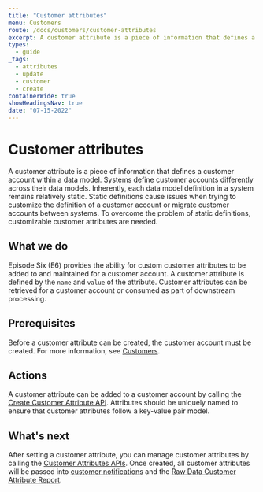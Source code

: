 ```yaml
---
title: "Customer attributes"
menu: Customers
route: /docs/customers/customer-attributes
excerpt: A customer attribute is a piece of information that defines a customer account.
types: 
  - guide
_tags:
  - attributes
  - update
  - customer
  - create
containerWide: true
showHeadingsNav: true
date: "07-15-2022"
---
```


# Customer attributes

A customer attribute is a piece of information that defines a customer account within a data model. Systems define customer accounts differently across their data models. Inherently, each data model definition in a system remains relatively static. Static definitions cause issues when trying to customize the definition of a customer account or migrate customer accounts between systems. To overcome the problem of static definitions, customizable customer attributes are needed.

## What we do

Episode Six (E6) provides the ability for custom customer attributes to be added to and maintained for a customer account. A customer attribute is defined by the `name` and `value` of the attribute. Customer attributes can be retrieved for a customer account or consumed as part of downstream processing.

## Prerequisites

Before a customer attribute can be created, the customer account must be created. For more information, see [Customers](/docs/customers/customers).

## Actions

A customer attribute can be added to a customer account by calling the [Create Customer Attribute API](/tech-specs/customers/customer-attributes/api#operation/net.e6tech.h3.middletier.api.v1.partner.customer.CustomerAttributeAPI_createCustomerAttribute_POST). Attributes should be uniquely named to ensure that customer attributes follow a key-value pair model.

## What's next

After setting a customer attribute, you can manage customer attributes by calling the [Customer Attributes APIs](/tech-specs/customers/customer-attributes). Once created, all customer attributes will be passed into [customer notifications](/docs/notifications/standard-notifications/#customer-notifications) and the [Raw Data Customer Attribute Report](/docs/reports/raw-data-extracts).
